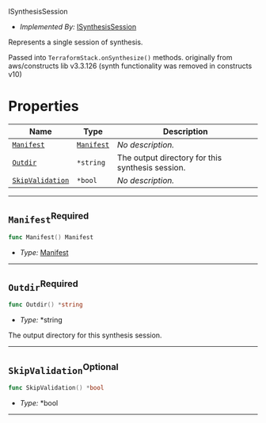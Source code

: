  ISynthesisSession <a name="ISynthesisSession" id="cdktf.ISynthesisSession"></a>

- *Implemented By:* <a href="#cdktf.ISynthesisSession">ISynthesisSession</a>

Represents a single session of synthesis.

Passed into `TerraformStack.onSynthesize()` methods.
originally from aws/constructs lib v3.3.126 (synth functionality was removed in constructs v10)


# Properties <a name="Properties" id="Properties"></a>

| **Name** | **Type** | **Description** |
| --- | --- | --- |
| <code><a href="#cdktf.ISynthesisSession.property.manifest">Manifest</a></code> | <code><a href="#cdktf.Manifest">Manifest</a></code> | *No description.* |
| <code><a href="#cdktf.ISynthesisSession.property.outdir">Outdir</a></code> | <code>*string</code> | The output directory for this synthesis session. |
| <code><a href="#cdktf.ISynthesisSession.property.skipValidation">SkipValidation</a></code> | <code>*bool</code> | *No description.* |

---

## `Manifest`<sup>Required</sup> <a name="Manifest" id="cdktf.ISynthesisSession.property.manifest"></a>

```go
func Manifest() Manifest
```

- *Type:* <a href="#cdktf.Manifest">Manifest</a>

---

## `Outdir`<sup>Required</sup> <a name="Outdir" id="cdktf.ISynthesisSession.property.outdir"></a>

```go
func Outdir() *string
```

- *Type:* *string

The output directory for this synthesis session.

---

## `SkipValidation`<sup>Optional</sup> <a name="SkipValidation" id="cdktf.ISynthesisSession.property.skipValidation"></a>

```go
func SkipValidation() *bool
```

- *Type:* *bool

---
